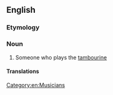 ==English==

===Etymology===
{{suffix|tambourine|ist}}

===Noun===
{{en-noun}}

# Someone who plays the [[tambourine]]

====Translations====
{{trans-top|someone who plays the tambourine}}
{{trans-mid}}
{{trans-bottom}}

[[Category:en:Musicians]]
